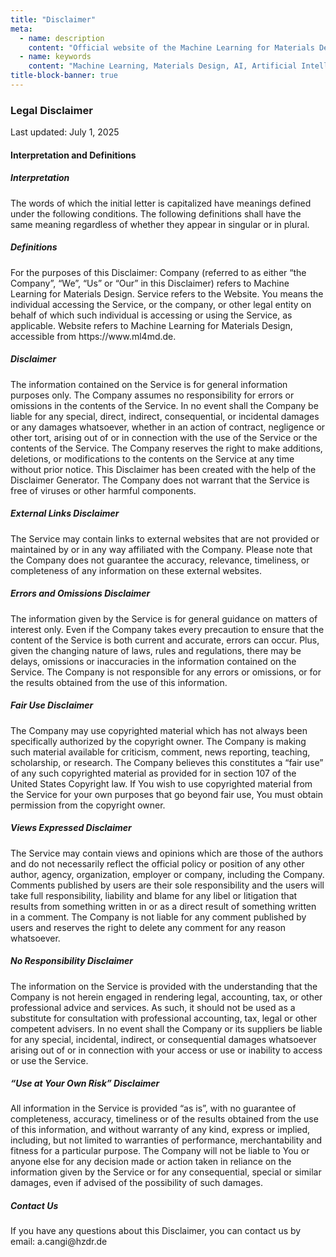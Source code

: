 ```yaml
---
title: "Disclaimer"
meta:
  - name: description
    content: "Official website of the Machine Learning for Materials Design (ML4MD) Lab, led by Attila Cangi. Legal disclaimer section."
  - name: keywords
    content: "Machine Learning, Materials Design, AI, Artificial Intelligence, Cangi Lab, Disclaimer"
title-block-banner: true
---
```


### Legal Disclaimer
Last updated: July 1, 2025

#### Interpretation and Definitions
##### Interpretation
The words of which the initial letter is capitalized have meanings defined under the following conditions. The following definitions shall have the same meaning regardless of whether they appear in singular or in plural.

##### Definitions
For the purposes of this Disclaimer:
Company (referred to as either "the Company", "We", "Us" or "Our" in this Disclaimer) refers to Machine Learning for Materials Design.
Service refers to the Website.
You means the individual accessing the Service, or the company, or other legal entity on behalf of which such individual is accessing or using the Service, as applicable.
Website refers to Machine Learning for Materials Design, accessible from https://www.ml4md.de.

##### Disclaimer
The information contained on the Service is for general information purposes only.
The Company assumes no responsibility for errors or omissions in the contents of the Service.
In no event shall the Company be liable for any special, direct, indirect, consequential, or incidental damages or any damages whatsoever, whether in an action of contract, negligence or other tort, arising out of or in connection with the use of the Service or the contents of the Service. The Company reserves the right to make additions, deletions, or modifications to the contents on the Service at any time without prior notice. This Disclaimer has been created with the help of the Disclaimer Generator.
The Company does not warrant that the Service is free of viruses or other harmful components.

##### External Links Disclaimer
The Service may contain links to external websites that are not provided or maintained by or in any way affiliated with the Company.
Please note that the Company does not guarantee the accuracy, relevance, timeliness, or completeness of any information on these external websites.

##### Errors and Omissions Disclaimer
The information given by the Service is for general guidance on matters of interest only. Even if the Company takes every precaution to ensure that the content of the Service is both current and accurate, errors can occur. Plus, given the changing nature of laws, rules and regulations, there may be delays, omissions or inaccuracies in the information contained on the Service.
The Company is not responsible for any errors or omissions, or for the results obtained from the use of this information.

##### Fair Use Disclaimer
The Company may use copyrighted material which has not always been specifically authorized by the copyright owner. The Company is making such material available for criticism, comment, news reporting, teaching, scholarship, or research.
The Company believes this constitutes a "fair use" of any such copyrighted material as provided for in section 107 of the United States Copyright law.
If You wish to use copyrighted material from the Service for your own purposes that go beyond fair use, You must obtain permission from the copyright owner.

##### Views Expressed Disclaimer
The Service may contain views and opinions which are those of the authors and do not necessarily reflect the official policy or position of any other author, agency, organization, employer or company, including the Company.
Comments published by users are their sole responsibility and the users will take full responsibility, liability and blame for any libel or litigation that results from something written in or as a direct result of something written in a comment. The Company is not liable for any comment published by users and reserves the right to delete any comment for any reason whatsoever.

##### No Responsibility Disclaimer
The information on the Service is provided with the understanding that the Company is not herein engaged in rendering legal, accounting, tax, or other professional advice and services. As such, it should not be used as a substitute for consultation with professional accounting, tax, legal or other competent advisers.
In no event shall the Company or its suppliers be liable for any special, incidental, indirect, or consequential damages whatsoever arising out of or in connection with your access or use or inability to access or use the Service.

##### "Use at Your Own Risk" Disclaimer
All information in the Service is provided "as is", with no guarantee of completeness, accuracy, timeliness or of the results obtained from the use of this information, and without warranty of any kind, express or implied, including, but not limited to warranties of performance, merchantability and fitness for a particular purpose.
The Company will not be liable to You or anyone else for any decision made or action taken in reliance on the information given by the Service or for any consequential, special or similar damages, even if advised of the possibility of such damages.

##### Contact Us
If you have any questions about this Disclaimer, you can contact us by email: a.cangi@hzdr.de